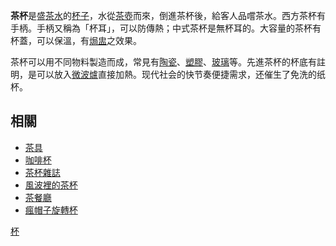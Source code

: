 {{Otheruses|茶杯雜誌|other=香港的一本雜誌}}
'''茶杯'''是盛[[茶|茶]][[水|水]]的[[杯子|杯子]]，水從[[茶壺|茶壺]]而來，倒進茶杯後，給客人品嚐茶水。西方茶杯有手柄。手柄又稱為「杯耳」，可以防傳熱；中式茶杯是無杯耳的。大容量的茶杯有杯蓋，可以保溫，有[[焗盅|焗盅]]之效果。

茶杯可以用不同物料製造而成，常見有[[陶瓷|陶瓷]]、[[塑膠|塑膠]]、[[玻璃|玻璃]]等。先進茶杯的杯底有註明，是可以放入[[微波爐|微波爐]]直接加熱。现代社会的快节奏便捷需求，还催生了免洗的纸杯。

==相關==
* [[茶具|茶具]]
* [[咖啡杯|咖啡杯]]
* [[茶杯雜誌|茶杯雜誌]]
* [[風波裡的茶杯|風波裡的茶杯]]
* [[茶餐廳|茶餐廳]]
* [[瘋帽子旋轉杯|瘋帽子旋轉杯]]

{{commonscat|Tea cups}}

[[Category:茶具|杯]]